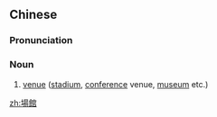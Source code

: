{{also|场馆}}
==Chinese==
{{zh-forms|s=场馆}}

===Pronunciation===
{{zh-pron
|m=場guǎn
|c=coeng4 gun2
|cat=n
}}

===Noun===
{{zh-noun}}

# [[venue]] ([[stadium]], [[conference]] venue, [[museum]] etc.)

[[zh:場館]]